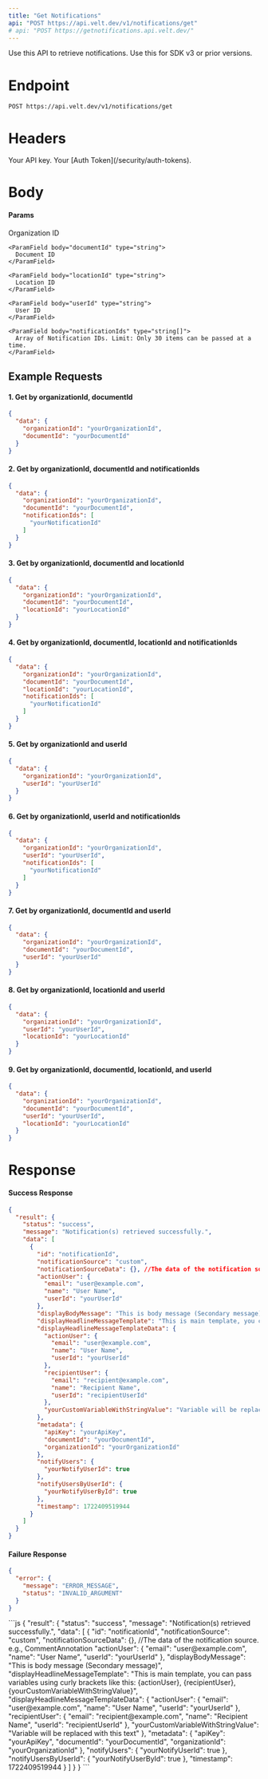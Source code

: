 ```yaml
---
title: "Get Notifications"
api: "POST https://api.velt.dev/v1/notifications/get"
# api: "POST https://getnotifications.api.velt.dev/"
---
```



Use this API to retrieve notifications.
<Warning>
Use this for SDK v3 or prior versions.
</Warning>

# Endpoint

`POST https://api.velt.dev/v1/notifications/get`

# Headers

<ParamField header="x-velt-api-key" type="string" required>
  Your API key.
</ParamField>

<ParamField header="x-velt-auth-token" type="string" required>
  Your [Auth Token](/security/auth-tokens).
</ParamField>

# Body

#### Params

<ParamField body="data" type="object" required>
  <Expandable title="properties">
    <ParamField body="organizationId" type="string" required>
      Organization ID
    </ParamField>

    <ParamField body="documentId" type="string">
      Document ID
    </ParamField>

    <ParamField body="locationId" type="string">
      Location ID
    </ParamField>

    <ParamField body="userId" type="string">
      User ID
    </ParamField>

    <ParamField body="notificationIds" type="string[]">
      Array of Notification IDs. Limit: Only 30 items can be passed at a time.
    </ParamField>
  </Expandable>
</ParamField>

## **Example Requests**

#### 1. Get by organizationId, documentId

```JSON
{
  "data": {
    "organizationId": "yourOrganizationId",
    "documentId": "yourDocumentId"
  }
}
```

#### 2. Get by organizationId, documentId and notificationIds

```JSON
{
  "data": {
    "organizationId": "yourOrganizationId",
    "documentId": "yourDocumentId",
    "notificationIds": [
      "yourNotificationId"
    ]
  }
}
```

#### 3. Get by organizationId, documentId and locationId

```JSON
{
  "data": {
    "organizationId": "yourOrganizationId",
    "documentId": "yourDocumentId",
    "locationId": "yourLocationId"
  }
}
```

#### 4. Get by organizationId, documentId, locationId and notificationIds

```JSON
{
  "data": {
    "organizationId": "yourOrganizationId",
    "documentId": "yourDocumentId",
    "locationId": "yourLocationId",
    "notificationIds": [
      "yourNotificationId"
    ]
  }
}
```

#### 5. Get by organizationId and userId

```JSON
{
  "data": {
    "organizationId": "yourOrganizationId",
    "userId": "yourUserId"
  }
}
```

#### 6. Get by organizationId, userId and notificationIds

```JSON
{
  "data": {
    "organizationId": "yourOrganizationId",
    "userId": "yourUserId",
    "notificationIds": [
      "yourNotificationId"
    ]
  }
}
```

#### 7. Get by organizationId, documentId and userId

```JSON
{
  "data": {
    "organizationId": "yourOrganizationId",
    "documentId": "yourDocumentId",
    "userId": "yourUserId"
  }
}
```



#### 8. Get by organizationId, locationId and userId

```JSON
{
  "data": {
    "organizationId": "yourOrganizationId",
    "userId": "yourUserId",
    "locationId": "yourLocationId"
  }
}
```


#### 9. Get by organizationId, documentId, locationId, and userId

```JSON
{
  "data": {
    "organizationId": "yourOrganizationId",
    "documentId": "yourDocumentId",
    "userId": "yourUserId",
    "locationId": "yourLocationId"
  }
}
```

# Response

#### Success Response

```JSON
{
  "result": {
    "status": "success",
    "message": "Notification(s) retrieved successfully.",
    "data": [
      {
        "id": "notificationId",
        "notificationSource": "custom",
        "notificationSourceData": {}, //The data of the notification source. e.g., CommentAnnotation
        "actionUser": {
          "email": "user@example.com",
          "name": "User Name",
          "userId": "yourUserId"
        },
        "displayBodyMessage": "This is body message (Secondary message)",
        "displayHeadlineMessageTemplate": "This is main template, you can pass variables using curly brackets like this: {actionUser}, {recipientUser}, {yourCustomVariableWithStringValue}",
        "displayHeadlineMessageTemplateData": {
          "actionUser": {
            "email": "user@example.com",
            "name": "User Name",
            "userId": "yourUserId"
          },
          "recipientUser": {
            "email": "recipient@example.com",
            "name": "Recipient Name",
            "userId": "recipientUserId"
          },
          "yourCustomVariableWithStringValue": "Variable will be replaced with this text"
        },
        "metadata": {
          "apiKey": "yourApiKey",
          "documentId": "yourDocumentId",
          "organizationId": "yourOrganizationId"
        },
        "notifyUsers": {
          "yourNotifyUserId": true
        },
        "notifyUsersByUserId": {
          "yourNotifyUserById": true
        },
        "timestamp": 1722409519944
      }
    ]
  }
}
```

#### Failure Response

```JSON
{
  "error": {
    "message": "ERROR_MESSAGE",
    "status": "INVALID_ARGUMENT"
  }
}
```

<ResponseExample>
```js
{
  "result": {
    "status": "success",
    "message": "Notification(s) retrieved successfully.",
    "data": [
      {
        "id": "notificationId",
        "notificationSource": "custom",
        "notificationSourceData": {}, //The data of the notification source. e.g., CommentAnnotation
        "actionUser": {
          "email": "user@example.com",
          "name": "User Name",
          "userId": "yourUserId"
        },
        "displayBodyMessage": "This is body message (Secondary message)",
        "displayHeadlineMessageTemplate": "This is main template, you can pass variables using curly brackets like this: {actionUser}, {recipientUser}, {yourCustomVariableWithStringValue}",
        "displayHeadlineMessageTemplateData": {
          "actionUser": {
            "email": "user@example.com",
            "name": "User Name",
            "userId": "yourUserId"
          },
          "recipientUser": {
            "email": "recipient@example.com",
            "name": "Recipient Name",
            "userId": "recipientUserId"
          },
          "yourCustomVariableWithStringValue": "Variable will be replaced with this text"
        },
        "metadata": {
          "apiKey": "yourApiKey",
          "documentId": "yourDocumentId",
          "organizationId": "yourOrganizationId"
        },
        "notifyUsers": {
          "yourNotifyUserId": true
        },
        "notifyUsersByUserId": {
          "yourNotifyUserById": true
        },
        "timestamp": 1722409519944
      }
    ]
  }
}
```
</ResponseExample>